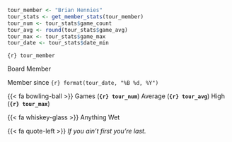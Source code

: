 ::: {.tour-member-card}

::: {.tour-member-photo-container}

::: {.tour-member-photo style="background-image: url(\"images/bhennies.jpg\")"}
:::

:::

::: {.tour-member-name}

```r
tour_member <- "Brian Hennies"
tour_stats <- get_member_stats(tour_member)
tour_num <- tour_stats$game_count
tour_avg <- round(tour_stats$game_avg)
tour_max <- tour_stats$game_max
tour_date <- tour_stats$date_min
```

`{r} tour_member`

:::

::: {.tour-member-title}

Board Member

Member since `{r} format(tour_date, "%B %d, %Y")`

:::

::: {.tour-member-stats}

{{< fa bowling-ball >}} Games (**`{r} tour_num`**) Average (**`{r} tour_avg`**) High (**`{r} tour_max`**)

:::

::: {.tour-member-drink}

{{< fa whiskey-glass >}} Anything Wet

:::

::: {.tour-member-quote}

{{< fa quote-left >}} *If you ain't first you're last.*

:::

:::
